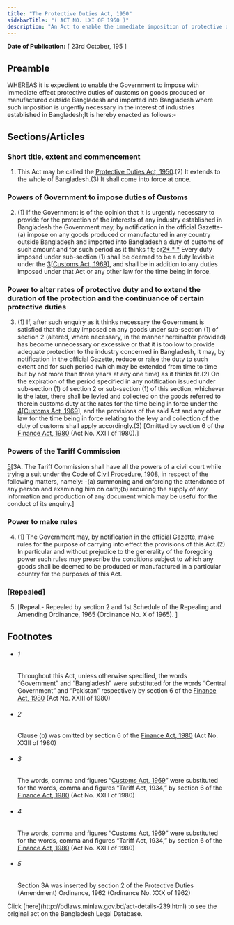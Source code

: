 ```yaml
---
title: "The Protective Duties Act, 1950"
sidebarTitle: "( ACT NO. LXI OF 1950 )"
description: "An Act to enable the immediate imposition of protective duties of customs on imported goods. 1♣"
---
```


**Date of Publication:** [ 23rd October, 195 ]

## Preamble

WHEREAS it is expedient to enable the Government to impose with immediate effect protective duties of customs on goods produced or manufactured outside Bangladesh and imported into Bangladesh where such imposition is urgently necessary in the interest of industries established in Bangladesh;It is hereby enacted as follows:-

## Sections/Articles

### Short title, extent and commencement

1. This Act may be called the [Protective Duties Act, 1950](/act-239.html "Protective Duties Act, 1950").(2) It extends to the whole of Bangladesh.(3) It shall come into force at once.

### Powers of Government to impose duties of Customs

2. (1) If the Government is of the opinion that it is urgently necessary to provide for the protection of the interests of any industry established in Bangladesh the Government may, by notification in the official Gazette-(a) impose on any goods produced or manufactured in any country outside Bangladesh and imported into Bangladesh a duty of customs of such amount and for such period as it thinks fit; or[2](1)[\* \* \*](2) Every duty imposed under sub-section (1) shall be deemed to be a duty leviable under the [3](2)[[Customs Act, 1969](/act-354.html "Customs Act, 1969")], and shall be in addition to any duties imposed under that Act or any other law for the time being in force.

### Power to alter rates of protective duty and to extend the duration of the protection and the continuance of certain protective duties

3. (1) If, after such enquiry as it thinks necessary the Government is satisfied that the duty imposed on any goods under sub-section (1) of section 2 (altered, where necessary, in the manner hereinafter provided) has become unnecessary or excessive or that it is too low to provide adequate protection to the industry concerned in Bangladesh, it may, by notification in the official Gazette, reduce or raise the duty to such extent and for such period (which may be extended from time to time but by not more than three years at any one time) as it thinks fit.(2) On the expiration of the period specified in any notification issued under sub-section (1) of section 2 or sub-section (1) of this section, whichever is the later, there shall be levied and collected on the goods referred to therein customs duty at the rates for the time being in force under the [4](1)[[Customs Act, 1969](/act-354.html "Customs Act, 1969")], and the provisions of the said Act and any other law for the time being in force relating to the levy and collection of the duty of customs shall apply accordingly.(3) [Omitted by section 6 of the [Finance Act, 1980](/act-604.html "Finance Act, 1980") (Act No. XXIII of 1980).]

### Powers of the Tariff Commission

[5](1)[3A. The Tariff Commission shall have all the powers of a civil court while trying a suit under the [Code of Civil Procedure, 1908](/act-86.html "Code of Civil Procedure, 1908"), in respect of the following matters, namely: -(a) summoning and enforcing the attendance of any person and examining him on oath;(b) requiring the supply of any information and production of any document which may be useful for the conduct of its enquiry.]

### Power to make rules

4. (1) The Government may, by notification in the official Gazette, make rules for the purpose of carrying into effect the provisions of this Act.(2) In particular and without prejudice to the generality of the foregoing power such rules may prescribe the conditions subject to which any goods shall be deemed to be produced or manufactured in a particular country for the purposes of this Act.

### [Repealed]

5. [Repeal.- Repealed by section 2 and 1st Schedule of the Repealing and Amending Ordinance, 1965 (Ordinance No. X of 1965). ]

## Footnotes

- ###### 1

  Throughout this Act, unless otherwise specified, the words “Government” and “Bangladesh” were substituted for the words “Central Government” and “Pakistan” respectively by section 6 of the [Finance Act, 1980](/act-604.html "Finance Act, 1980") (Act No. XXIII of 1980)

- ###### 2

  Clause (b) was omitted by section 6 of the [Finance Act, 1980](/act-604.html "Finance Act, 1980") (Act No. XXIII of 1980)

- ###### 3

  The words, comma and figures “[Customs Act, 1969](/act-354.html "Customs Act, 1969")” were substituted for the words, comma and figures “Tariff Act, 1934,” by section 6 of the [Finance Act, 1980](/act-604.html "Finance Act, 1980") (Act No. XXIII of 1980)

- ###### 4

  The words, comma and figures “[Customs Act, 1969](/act-354.html "Customs Act, 1969")” were substituted for the words, comma and figures “Tariff Act, 1934,” by section 6 of the [Finance Act, 1980](/act-604.html "Finance Act, 1980") (Act No. XXIII of 1980)

- ###### 5

  Section 3A was inserted by section 2 of the Protective Duties (Amendment) Ordinance, 1962 (Ordinance No. XXX of 1962)

<Note>
  Click [here](http://bdlaws.minlaw.gov.bd/act-details-239.html) to see the original act on the Bangladesh Legal Database.
</Note>
